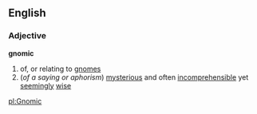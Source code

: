 ==English==
===Adjective===
'''gnomic'''
# of, or relating to [[gnome]]s
#(''of a saying or aphorism'') [[mysterious]] and often [[incomprehensible]] yet [[seemingly]] [[wise]]

[[pl:Gnomic]]